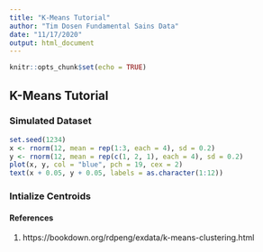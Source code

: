 ```yaml
---
title: "K-Means Tutorial"
author: "Tim Dosen Fundamental Sains Data"
date: "11/17/2020"
output: html_document
---
```


```r
knitr::opts_chunk$set(echo = TRUE)
```

## K-Means Tutorial

### Simulated Dataset
```r
set.seed(1234)
x <- rnorm(12, mean = rep(1:3, each = 4), sd = 0.2)
y <- rnorm(12, mean = rep(c(1, 2, 1), each = 4), sd = 0.2)
plot(x, y, col = "blue", pch = 19, cex = 2)
text(x + 0.05, y + 0.05, labels = as.character(1:12))
```
### Intialize Centroids

#### References

1. https://bookdown.org/rdpeng/exdata/k-means-clustering.html 